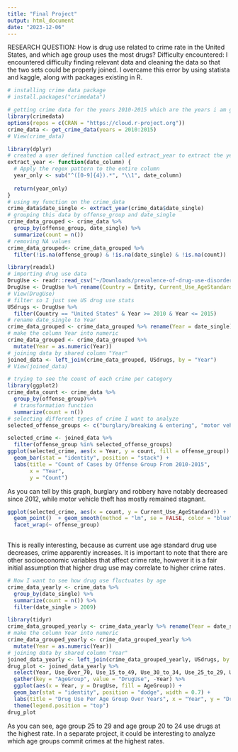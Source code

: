```yaml
---
title: "Final Project"
output: html_document
date: "2023-12-06"
---
```

RESEARCH QUESTION: How is drug use related to crime rate in the United States, and which age group uses the most drugs?
Difficulty encountered: I encountered difficulty finding relevant data and cleaning the data so that the two sets could be properly joined. I overcame this error by using statista and kaggle, along with packages existing in R.

```r
# installing crime data package
# install.packages("crimedata")
```
```r
# getting crime data for the years 2010-2015 which are the years i am going to analyze
library(crimedata)
options(repos = c(CRAN = "https://cloud.r-project.org"))
crime_data <- get_crime_data(years = 2010:2015)
# View(crime_data)

```
```r
library(dplyr)
# created a user defined function called extract_year to extract the year from the date_single column using regex
extract_year <- function(date_column) {
  # Apply the regex pattern to the entire column
  year_only <- sub("^([0-9]{4}).*", "\\1", date_column)
  
  return(year_only)
}
# using my function on the crime_data
crime_data$date_single <- extract_year(crime_data$date_single)
# grouping this data by offense_group and date_single
crime_data_grouped <- crime_data %>%
  group_by(offense_group, date_single) %>%
  summarize(count = n())
# removing NA values
crime_data_grouped<- crime_data_grouped %>%
  filter(!is.na(offense_group) & !is.na(date_single) & !is.na(count))

```
```r
library(readxl)
# importing drug use data
DrugUse <- readr::read_csv("~/Downloads/prevalence-of-drug-use-disorders-by-age.csv")
DrugUse <- DrugUse %>% rename(Country = Entity, Current_Use_AgeStandard =`Current number of cases of drug use disorders per 100 people, in both sexes aged age-standardized`, Current_Use_AllAge = `Current number of cases of drug use disorders per 100 people, in both sexes aged all ages`, Use_Over_70 = `Current number of cases of drug use disorders per 100 people, in both sexes aged 70+ years`, Use_15_to_49 = `Current number of cases of drug use disorders per 100 people, in both sexes aged 15-49 years`, Use_30_to_34 = `Current number of cases of drug use disorders per 100 people, in both sexes aged 30 to 34`, Use_25_to_29 = `Current number of cases of drug use disorders per 100 people, in both sexes aged 25 to 29`, Use_20_to_24 = `Current number of cases of drug use disorders per 100 people, in both sexes aged 20 to 24`, Use_15_to_19 = `Current number of cases of drug use disorders per 100 people, in both sexes aged 15 to 19`, Use_10_to_14 = `Current number of cases of drug use disorders per 100 people, in both sexes aged 10 to 14`, Use_5_to_14 = `Current number of cases of drug use disorders per 100 people, in both sexes aged 5-14 years`)
# View(DrugUse)
# filter so I just see US drug use stats
USdrugs <- DrugUse %>%
  filter(Country == "United States" & Year >= 2010 & Year <= 2015)
# rename date_single to Year
crime_data_grouped <- crime_data_grouped %>% rename(Year = date_single)
# make the column Year into numeric
crime_data_grouped <- crime_data_grouped %>%
  mutate(Year = as.numeric(Year))
# joining data by shared column "Year"
joined_data <- left_join(crime_data_grouped, USdrugs, by = "Year")
# View(joined_data)
```



```r
# trying to see the count of each crime per category
library(ggplot2)
crime_data_count <- crime_data %>%
  group_by(offense_group)%>%
  # transformation function
  summarize(count = n())
# selecting different types of crime I want to analyze
selected_offense_groups <- c("burglary/breaking & entering", "motor vehicle theft", "robbery")

selected_crime <- joined_data %>%
  filter(offense_group %in% selected_offense_groups)
ggplot(selected_crime, aes(x = Year, y = count, fill = offense_group)) +
  geom_bar(stat = "identity", position = "stack") +
  labs(title = "Count of Cases by Offense Group From 2010-2015",
       x = "Year",
       y = "Count")
```
As you can tell by this graph, burglary and robbery have notably decreased since 2012, while motor vehicle theft has mostly remained stagnant. 
```r
ggplot(selected_crime, aes(x = count, y = Current_Use_AgeStandard)) +
  geom_point()  + geom_smooth(method = "lm", se = FALSE, color = "blue") +
  facet_wrap(~ offense_group)
 
```
This is really interesting, because as current use age standard drug use decreases, crime apparently increases.  It is important to note that there are other socioeconomic variables that affect crime rate, however it is a fair initial assumption that higher drug use may correlate to higher crime rates.
```r
# Now I want to see how drug use fluctuates by age
crime_data_yearly <- crime_data %>%
  group_by(date_single) %>%
  summarize(count = n()) %>%
  filter(date_single > 2009)
```
```r
library(tidyr)
crime_data_grouped_yearly <- crime_data_yearly %>% rename(Year = date_single)
# make the column Year into numeric
crime_data_grouped_yearly <- crime_data_grouped_yearly %>%
  mutate(Year = as.numeric(Year))
# joining data by shared column "Year"
joined_data_yearly <- left_join(crime_data_grouped_yearly, USdrugs, by = "Year")
drug_plot <- joined_data_yearly %>%
  select(Year, Use_Over_70, Use_15_to_49, Use_30_to_34, Use_25_to_29, Use_20_to_24, Use_15_to_19, Use_10_to_14, Use_5_to_14) %>%
  gather(key = "AgeGroup", value = "DrugUse", -Year) %>%
  ggplot(aes(x = Year, y = DrugUse, fill = AgeGroup)) +
  geom_bar(stat = "identity", position = "dodge", width = 0.7) +
  labs(title = "Drug Use Per Age Group Over Years", x = "Year", y = "Drug Use", fill = "Age Group") +
  theme(legend.position = "top")
drug_plot
```
As you can see, age group 25 to 29 and age group 20 to 24 use drugs at the highest rate.  In a separate project, it could be interesting to analyze which age groups commit crimes at the highest rates.
